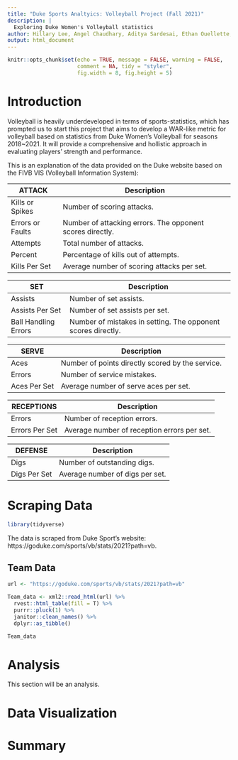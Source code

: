 ```yaml
---
title: "Duke Sports Analtyics: Volleyball Project (Fall 2021)"
description: |
  Exploring Duke Women's Volleyball statistics
author: Hillary Lee, Angel Chaudhary, Aditya Sardesai, Ethan Ouellette, Ashrit Verma
output: html_document
---
```


```r
knitr::opts_chunk$set(echo = TRUE, message = FALSE, warning = FALSE,
                      comment = NA, tidy = "styler",
                      fig.width = 8, fig.height = 5)
```

# Introduction

Volleyball is heavily underdeveloped in terms of sports-statistics, which has
prompted us to start this project that aims to develop a WAR-like metric for
volleyball based on statistics from Duke Women's Volleyball for seasons
2018~2021. It will provide a comprehensive and hollistic approach in evaluating
players' strength and performance.

This is an explanation of the data provided on the Duke website based on the
FIVB VIS (Volleyball Information System):

| ATTACK           | Description                                               |
|------------------|-----------------------------------------------------------|
| Kills or Spikes  | Number of scoring attacks.                                |
| Errors or Faults | Number of attacking errors. The opponent scores directly. |
| Attempts         | Total number of attacks.                                  |
| Percent          | Percentage of kills out of attempts.                      |
| Kills Per Set    | Average number of scoring attacks per set.                |

| SET                  | Description                                                  |
|----------------------|--------------------------------------------------------------|
| Assists              | Number of set assists.                                       |
| Assists Per Set      | Number of set assists per set.                               |
| Ball Handling Errors | Number of mistakes in setting. The opponent scores directly. |

| SERVE        | Description                                      |
|--------------|--------------------------------------------------|
| Aces         | Number of points directly scored by the service. |
| Errors       | Number of service mistakes.                      |
| Aces Per Set | Average number of serve aces per set.            |

| RECEPTIONS     | Description                                 |
|----------------|---------------------------------------------|
| Errors         | Number of reception errors.                 |
| Errors Per Set | Average number of reception errors per set. |

| DEFENSE      | Description                     |
|--------------|---------------------------------|
| Digs         | Number of outstanding digs.     |
| Digs Per Set | Average number of digs per set. |

# Scraping Data

```r
library(tidyverse)
```

The data is scraped from Duke Sport's website: https://goduke.com/sports/vb/stats/2021?path=vb.

## Team Data

```r
url <- "https://goduke.com/sports/vb/stats/2021?path=vb"

Team_data <- xml2::read_html(url) %>% 
  rvest::html_table(fill = T) %>% 
  purrr::pluck(1) %>% 
  janitor::clean_names() %>% 
  dplyr::as_tibble()

Team_data
```

# Analysis

This section will be an analysis.

# Data Visualization

# Summary

